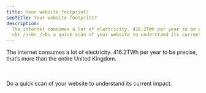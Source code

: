 ```yaml
---
title: Your website footprint?
seoTitle: Your website footprint?
description:
  The internet consumes a lot of electricity. 416.2TWh per year to be precise, that’s more than the entire United Kingdom.
  <br /><br />Do a quick scan of your website to understand its current impact.
---
```


The internet consumes a lot of electricity. 416.2TWh per year to be precise, that’s more than the entire United Kingdom.


<br />
<br />
Do a quick scan of your website to understand its current impact.
